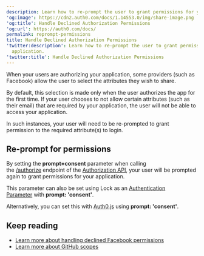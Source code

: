 ```yaml
---
description: Learn how to re-prompt the user to grant permissions for your application.
'og:image': https://cdn2.auth0.com/docs/1.14553.0/img/share-image.png
'og:title': Handle Declined Authorization Permissions
'og:url': https://auth0.com/docs/
permalink: reprompt-permissions
title: Handle Declined Authorization Permissions
'twitter:description': Learn how to re-prompt the user to grant permissions for your
  application.
'twitter:title': Handle Declined Authorization Permissions
---
```

When your users are authorizing your application, some providers (such as Facebook) allow the user to select the attributes they wish to share.

By default, this selection is made only when the user authorizes the app for the first time. If your user chooses to not allow certain attributes (such as their email) that are required by your application, the user will not be able to access your application.

In such instances, your user will need to be re-prompted to grant permission to the required attribute(s) to login.

## Re-prompt for permissions

By setting the **prompt=consent** parameter when calling the [/authorize](https://auth0.com/docs/api/authentication/reference#social) endpoint of the [Authorization API](https://auth0.com/docs/api/authentication), your user will be prompted again to grant permissions for your application.

This parameter can also be set using Lock as an [Authentication Parameter](/docs/libraries/lock/lock-authentication-parameters) with **prompt: 'consent'**.

Alternatively, you can set this with [Auth0.js](https://github.com/auth0/auth0.js) using **prompt: 'consent'**.

## Keep reading

* [Learn more about handling declined Facebook permissions](https://developers.facebook.com/docs/facebook-login/handling-declined-permissions)
* [Learn more about GitHub scopes](https://developer.github.com/v3/oauth/#scopes)